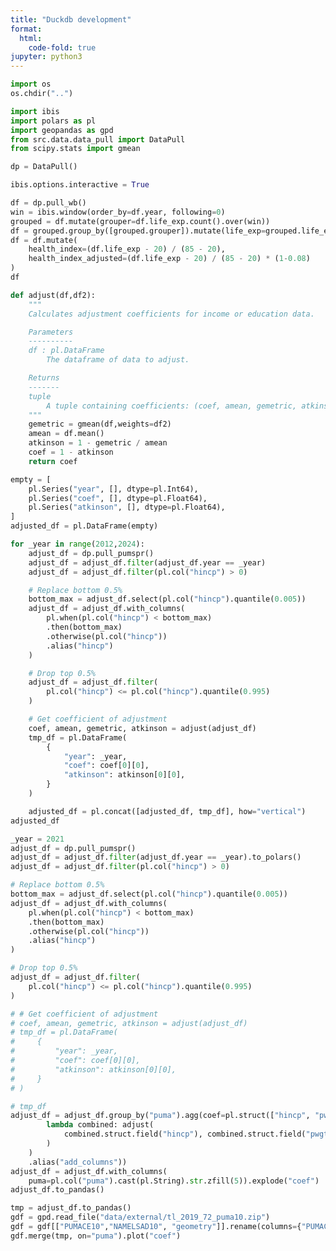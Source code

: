 ```yaml
---
title: "Duckdb development"
format:
  html:
    code-fold: true
jupyter: python3
---
```


```python
import os
os.chdir("..")
```

```python
import ibis
import polars as pl
import geopandas as gpd
from src.data.data_pull import DataPull
from scipy.stats import gmean

dp = DataPull()

ibis.options.interactive = True
```

```python
df = dp.pull_wb()
win = ibis.window(order_by=df.year, following=0)
grouped = df.mutate(grouper=df.life_exp.count().over(win))
df = grouped.group_by([grouped.grouper]).mutate(life_exp=grouped.life_exp.max())
df = df.mutate(
    health_index=(df.life_exp - 20) / (85 - 20),
    health_index_adjusted=(df.life_exp - 20) / (85 - 20) * (1-0.08)
)
df
```

```python
def adjust(df,df2):
    """
    Calculates adjustment coefficients for income or education data.

    Parameters
    ----------
    df : pl.DataFrame
        The dataframe of data to adjust.

    Returns
    -------
    tuple
        A tuple containing coefficients: (coef, amean, gemetric, atkinson).
    """
    gemetric = gmean(df,weights=df2)
    amean = df.mean()
    atkinson = 1 - gemetric / amean
    coef = 1 - atkinson
    return coef
```

```python
empty = [
    pl.Series("year", [], dtype=pl.Int64),
    pl.Series("coef", [], dtype=pl.Float64),
    pl.Series("atkinson", [], dtype=pl.Float64),
]
adjusted_df = pl.DataFrame(empty)

for _year in range(2012,2024):
    adjust_df = dp.pull_pumspr()
    adjust_df = adjust_df.filter(adjust_df.year == _year)
    adjust_df = adjust_df.filter(pl.col("hincp") > 0)

    # Replace bottom 0.5%
    bottom_max = adjust_df.select(pl.col("hincp").quantile(0.005))
    adjust_df = adjust_df.with_columns(
        pl.when(pl.col("hincp") < bottom_max)
        .then(bottom_max)
        .otherwise(pl.col("hincp"))
        .alias("hincp")
    )

    # Drop top 0.5%
    adjust_df = adjust_df.filter(
        pl.col("hincp") <= pl.col("hincp").quantile(0.995)
    )

    # Get coefficient of adjustment
    coef, amean, gemetric, atkinson = adjust(adjust_df)
    tmp_df = pl.DataFrame(
        {
            "year": _year,
            "coef": coef[0][0],
            "atkinson": atkinson[0][0],
        }
    )

    adjusted_df = pl.concat([adjusted_df, tmp_df], how="vertical")
adjusted_df
```


```python
_year = 2021
adjust_df = dp.pull_pumspr()
adjust_df = adjust_df.filter(adjust_df.year == _year).to_polars()
adjust_df = adjust_df.filter(pl.col("hincp") > 0)

# Replace bottom 0.5%
bottom_max = adjust_df.select(pl.col("hincp").quantile(0.005))
adjust_df = adjust_df.with_columns(
    pl.when(pl.col("hincp") < bottom_max)
    .then(bottom_max)
    .otherwise(pl.col("hincp"))
    .alias("hincp")
)

# Drop top 0.5%
adjust_df = adjust_df.filter(
    pl.col("hincp") <= pl.col("hincp").quantile(0.995)
)

# # Get coefficient of adjustment
# coef, amean, gemetric, atkinson = adjust(adjust_df)
# tmp_df = pl.DataFrame(
#     {
#         "year": _year,
#         "coef": coef[0][0],
#         "atkinson": atkinson[0][0],
#     }
# )

# tmp_df
adjust_df = adjust_df.group_by("puma").agg(coef=pl.struct(["hincp", "pwgtp"]).map_batches(
        lambda combined: adjust(
            combined.struct.field("hincp"), combined.struct.field("pwgtp")
        )
    )
    .alias("add_columns"))
adjust_df = adjust_df.with_columns(
    puma=pl.col("puma").cast(pl.String).str.zfill(5)).explode("coef")
adjust_df.to_pandas()
```

```python
tmp = adjust_df.to_pandas()
gdf = gpd.read_file("data/external/tl_2019_72_puma10.zip")
gdf = gdf[["PUMACE10","NAMELSAD10", "geometry"]].rename(columns={"PUMACE10":"puma","NAMELSAD10":"name"})
gdf.merge(tmp, on="puma").plot("coef")
```